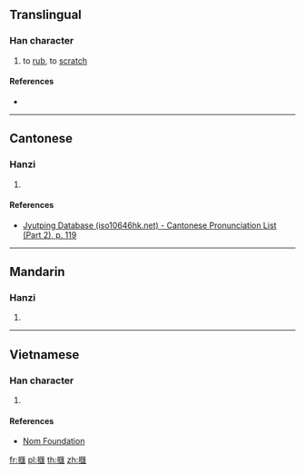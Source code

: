{{also|㧟}}
==Translingual==

===Han character===
{{Han char|rn=64|rad=手|as=13|sn=16|four=|canj=QSEG,XQSEG|ids=⿰扌匯}}

# to [[rub]], to [[scratch]]

====References====
* {{Han ref|kx=0458.320|dkj=12823|dj=0807.190|hdz=31967.090|uh=64D3|ud=25811}}

----

==Cantonese==

===Hanzi===
{{yue-hanzi|jyut=kwaai5|y=kwaai5|sim=㧟}}

# {{defn|lang=yue|sort=手13}}

====References====
* [http://www.iso10646hk.net/jp/document/download.jsp Jyutping Database (iso10646hk.net) - Cantonese Pronunciation List (Part 2), p. 119]

----

==Mandarin==

===Hanzi===
{{cmn-hanzi|sim=㧟|pin=[[kuǎi]] ([[kuai3]])|wg=k'uai<sup>3</sup>}}

# {{defn|lang=cmn|sort=手13}}

----

==Vietnamese==

===Han character===
{{vi-hantu|rs=手13|hối}}

# {{defn|lang=vi|sort=手13}}

====References====
* [http://nomfoundation.org/common/nom_details.php?codepoint=64d3 Nom Foundation]

[[fr:擓]]
[[pl:擓]]
[[th:擓]]
[[zh:擓]]